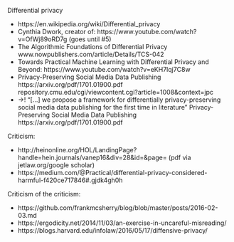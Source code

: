 
Differential privacy

- https://en.wikipedia.org/wiki/Differential_privacy
- Cynthia Dwork, creator of: https://www.youtube.com/watch?v=OfWj89oRD7g (goes until #5)
- The Algorithmic Foundations of Differential Privacy  www.nowpublishers.com/article/Details/TCS-042
- Towards Practical Machine Learning with Differential Privacy and Beyond: https://www.youtube.com/watch?v=eKH7lqj7C8w
- Privacy-Preserving Social Media Data Publishing https://arxiv.org/pdf/1701.01900.pdf repository.cmu.edu/cgi/viewcontent.cgi?article=1008&context=jpc
- ->! "[...] we propose a framework for differentially privacy-preserving social media data publishing for the first time in literature" Privacy-Preserving Social Media Data Publishing https://arxiv.org/pdf/1701.01900.pdf

Criticism:

- http://heinonline.org/HOL/LandingPage?handle=hein.journals/vanep16&div=28&id=&page= (pdf via jetlaw.org/google scholar)
- https://medium.com/@Practical/differential-privacy-considered-harmful-f420ce717846#.gjdk4gh0h


Criticism of the criticism:

- https://github.com/frankmcsherry/blog/blob/master/posts/2016-02-03.md
- https://ergodicity.net/2014/11/03/an-exercise-in-uncareful-misreading/
- https://blogs.harvard.edu/infolaw/2016/05/17/diffensive-privacy/

